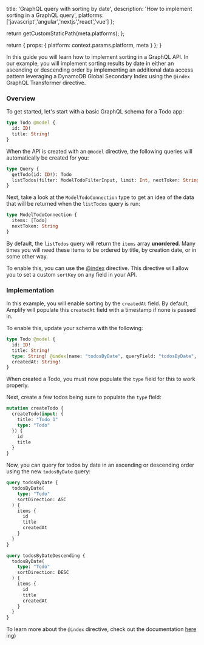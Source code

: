                   
  title: 'GraphQL query with sorting by date',
  description: 'How to implement sorting in a GraphQL query',
  platforms: ['javascript','angular','nextjs','react','vue'] 
};

  return getCustomStaticPath(meta.platforms);
};

  return {
    props: {
      platform: context.params.platform,
      meta
    }
  };
}
          
      

In this guide you will learn how to implement sorting in a GraphQL API. In our example, you will implement sorting results by date in either an ascending or descending order by implementing an additional data access pattern leveraging a DynamoDB Global Secondary Index using the `@index` GraphQL Transformer directive.

### Overview

To get started, let's start with a basic GraphQL schema for a Todo app:

```graphql
type Todo @model {
  id: ID!
  title: String!
}
```

When the API is created with an `@model` directive, the following queries will automatically be created for you:

```graphql
type Query {
  getTodo(id: ID!): Todo
  listTodos(filter: ModelTodoFilterInput, limit: Int, nextToken: String): ModelTodoConnection
}
```

Next, take a look at the `ModelTodoConnection` type to get an idea of the data that will be returned when the `listTodos` query is run:

```graphql
type ModelTodoConnection {
  items: [Todo]
  nextToken: String
}
```

By default, the `listTodos` query will return the `items` array __unordered__. Many times you will need these items to be ordered by title, by creation date, or in some other way.

To enable this, you can use the [@index](/cli/graphql/data-modeling) directive. This directive will allow you to set a custom `sortKey` on any field in your API.

### Implementation

In this example, you will enable sorting by the `createdAt` field. By default, Amplify will populate this `createdAt` field with a timestamp if none is passed in.

To enable this, update your schema with the following:

```graphql
type Todo @model {
  id: ID!
  title: String!
  type: String! @index(name: "todosByDate", queryField: "todosByDate", sortKeyFields: ["createdAt"])
  createdAt: String!
}
```

<Callout>

When created a Todo, you must now populate the `type` field for this to work properly.

</Callout>

Next, create a few todos being sure to populate the `type` field:

```graphql
mutation createTodo {
  createTodo(input: {
    title: "Todo 1"
    type: "Todo"
  }) {
    id
    title
  }
}
```

Now, you can query for todos by date in an ascending or descending order using the new `todosByDate` query:

```graphql
query todosByDate {
  todosByDate(
    type: "Todo"
    sortDirection: ASC
  ) {
    items {
      id
      title
      createdAt
    }
  }
}

query todosByDateDescending {
  todosByDate(
    type: "Todo"
    sortDirection: DESC
  ) {
    items {
      id
      title
      createdAt
    }
  }
}
```

To learn more about the `@index` directive, check out the documentation [here](/cli/graphql/data-modeling)
ing)
